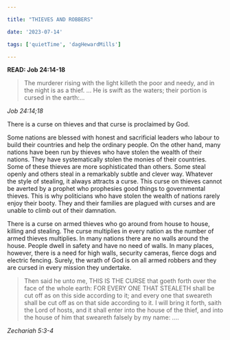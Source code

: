 ```yaml
---

title: "THIEVES AND ROBBERS"

date: '2023-07-14'

tags: ['quietTime', 'dagHewardMills']

---
```


**READ: Job 24:14-18**

>The murderer rising with the light killeth the poor and needy, and in the night is as a thief. ... He is swift as the waters; their portion is cursed in the earth:... 

*Job 24:14;18*

There is a curse on thieves and that curse is proclaimed by God. 

Some nations are blessed with honest and sacrificial leaders who labour to build their countries and help the ordinary people. On the other hand, many nations have been run by thieves who have stolen the wealth of their nations. They have systematically stolen the monies of their countries. Some of these thieves are more sophisticated than others. Some steal openly and others steal in a remarkably subtle and clever way. Whatever the style of stealing, it always attracts a curse. This curse on thieves cannot be averted by a prophet who prophesies good things to governmental thieves. This is why politicians who have stolen the wealth of nations rarely enjoy their booty. They and their families are plagued with curses and are unable to climb out of their damnation.

There is a curse on armed thieves who go around from house to house, killing and stealing. The curse multiplies in every nation as the number of armed thieves multiplies. In many nations there are no walls around the house. People dwell in safety and have no need of walls. In many places, however, there is a need for high walls, security cameras, fierce dogs and electric fencing. Surely, the wrath of God is on all armed robbers and they are cursed in every mission they undertake. 

>Then said he unto me, THIS IS THE CURSE that goeth forth over the face of the whole earth: FOR EVERY ONE THAT STEALETH shall be cut off as on this side according to it; and every one that sweareth shall be cut off as on that side according to it. 
I will bring it forth, saith the Lord of hosts, and it shall enter into the house of the thief, and into the house of him that sweareth falsely by my name: .... 

*Zechariah 5:3-4*
